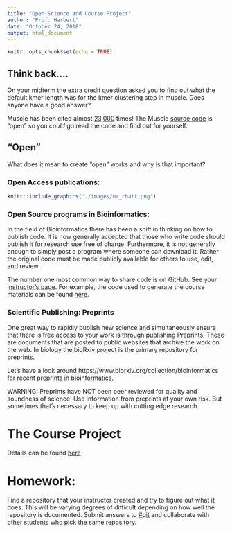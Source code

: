 ```yaml
---
title: "Open Science and Course Project"
author: "Prof. Harbert"
date: "October 24, 2018"
output: html_document
---
```


```r
knitr::opts_chunk$set(echo = TRUE)
```


## Think back....

On your midterm the extra credit question asked you to find out what the default kmer length was for the kmer clustering step in muscle. Does anyone have a good answer?

Muscle has been cited almost [23,000](https://scholar.google.com/scholar?cites=24007895946176608&as_sdt=40000005&sciodt=0,22&hl=en) times! The Muscle [source code](https://www.drive5.com/muscle/muscle_src_3.8.1551.tar.gz) is "open" so you *could* go read the code and find out for yourself.

## "Open"

What does it mean to create "open" works and why is that important?

### Open Access publications:

```r
knitr::include_graphics('./images/oa_chart.png')
```

### Open Source programs in Bioinformatics:

In the field of Bioinformatics there has been a shift in thinking on how to publish code. It is now generally accepted that those who write code should publish it for research use free of charge. Furthermore, it is not generally enough to simply post a program where someone can download it. Rather the original code must be made publicly available for others to use, edit, and review.

The number one most common way to share code is on GitHub. See your [instructor's page](https://github.com/rsh249). For example, the code used to generate the course materials can be found [here](https://github.com/rsh249/bioinformatics).


### Scientific Publishing: Preprints

One great way to rapidly publish new science and simultaneously ensure that there is free access to your work is through publishing Preprints. These are documents that are posted to public websites that archive the work on the web. In biology the bioRxiv project is the primary repository for preprints.

Let's have a look around https://www.biorxiv.org/collection/bioinformatics for recent preprints in bioinformatics. 

WARNING: Preprints have NOT been peer reviewed for quality and soundness of science. Use information from preprints at your own risk. But sometimes that's necessary to keep up with cutting edge research.

# The Course Project

Details can be found [here](https://github.com/rsh249/bioinformatics/raw/master/files/BIO200A_biorxiv_project.docx)

# Homework: 

Find a repository that your instructor created and try to figure out what it does. This will be varying degrees of difficult depending on how well the repository is documented. Submit answers to [#git](https://bio200-bioinformatics.slack.com/messages/CCQL816TC) and collaborate with other students who pick the same repository.


